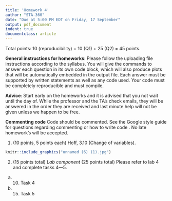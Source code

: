 ```yaml
---
title: 'Homework 4'
author: "STA-360"
date: "Due at 5:00 PM EDT on Friday, 17 September"
output: pdf_document
indent: true
documentclass: article
---
```


Total points: 10 (reproducibility) + 10 (Q1) + 25 (Q2) = 45 points.\

**General instructions for homeworks**: Please follow the uploading file instructions according to the syllabus. You will give the commands to answer each question in its own code block, which will also produce plots that will be automatically embedded in the output file. Each answer must be supported by written statements as well as any code used. Your code must be completely reproducible and must compile. 

**Advice**: Start early on the homeworks and it is advised that you not wait until the day of. While the professor and the TA's check emails, they will be answered in the order they are received and last minute help will not be given unless we happen to be free.  

**Commenting code**
Code should be commented. See the Google style guide for questions regarding commenting or how to write 
code \url{https://google.github.io/styleguide/Rguide.xml}. No late homework's will be accepted.

1. (10 points, 5 points each) Hoff, 3.10 (Change of variables).

```r
knitr::include_graphics("unnamed (6) (1).jpg")

```

  
2. (15 points total) *Lab component* (25 points total) Please refer to lab 4 and complete tasks 4---5.
(a) (10) Task 4
(b) (15) Task 5